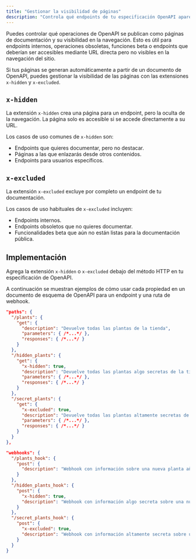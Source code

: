 ```yaml
---
title: "Gestionar la visibilidad de páginas"
description: "Controla qué endpoints de tu especificación OpenAPI aparecen en la navegación de tu documentación"
---
```


Puedes controlar qué operaciones de OpenAPI se publican como páginas de documentación y su visibilidad en la navegación. Esto es útil para endpoints internos, operaciones obsoletas, funciones beta o endpoints que deberían ser accesibles mediante URL directa pero no visibles en la navegación del sitio.

Si tus páginas se generan automáticamente a partir de un documento de OpenAPI, puedes gestionar la visibilidad de las páginas con las extensiones `x-hidden` y `x-excluded`.

## `x-hidden`

La extensión `x-hidden` crea una página para un endpoint, pero la oculta de la navegación. La página solo es accesible si se accede directamente a su URL.

Los casos de uso comunes de `x-hidden` son:

- Endpoints que quieres documentar, pero no destacar.
- Páginas a las que enlazarás desde otros contenidos.
- Endpoints para usuarios específicos.

## `x-excluded`


La extensión `x-excluded` excluye por completo un endpoint de tu documentación.

Los casos de uso habituales de `x-excluded` incluyen:

- Endpoints internos.
- Endpoints obsoletos que no quieres documentar.
- Funcionalidades beta que aún no están listas para la documentación pública.

## Implementación 

Agrega la extensión `x-hidden` o `x-excluded` debajo del método HTTP en tu especificación de OpenAPI.

A continuación se muestran ejemplos de cómo usar cada propiedad en un documento de esquema de OpenAPI para un endpoint y una ruta de webhook.

```json {11, 19}
"paths": {
  "/plants": {
    "get": {
      "description": "Devuelve todas las plantas de la tienda",
      "parameters": { /*...*/ },
      "responses": { /*...*/ }
    }
  },
  "/hidden_plants": {
    "get": {
      "x-hidden": true,
      "description": "Devuelve todas las plantas algo secretas de la tienda",
      "parameters": { /*...*/ },
      "responses": { /*...*/ }
    }
  },
  "/secret_plants": {
    "get": {
      "x-excluded": true,
      "description": "Devuelve todas las plantas altamente secretas de la tienda (¡no publiques este endpoint!)",
      "parameters": { /*...*/ },
      "responses": { /*...*/ }
    }
  }
},
```

```json {9, 15}
"webhooks": {
  "/plants_hook": {
    "post": {
      "description": "Webhook con información sobre una nueva planta añadida a la tienda",
    }
  },
  "/hidden_plants_hook": {
    "post": {
      "x-hidden": true,
      "description": "Webhook con información algo secreta sobre una nueva planta añadida a la tienda"
    }
  },
  "/secret_plants_hook": {
    "post": {
      "x-excluded": true,
      "description": "Webhook con información altamente secreta sobre una nueva planta añadida a la tienda (¡no publiques este endpoint!)"
    }
  }
}
```

